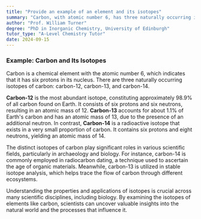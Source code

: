 ```yaml
---
title: "Provide an example of an element and its isotopes"
summary: "Carbon, with atomic number 6, has three naturally occurring isotopes: carbon-12, carbon-13, and carbon-14, each differing in neutron count while maintaining six protons."
author: "Prof. William Turner"
degree: "PhD in Inorganic Chemistry, University of Edinburgh"
tutor_type: "A-Level Chemistry Tutor"
date: 2024-09-15
---
```


### Example: Carbon and Its Isotopes

Carbon is a chemical element with the atomic number $6$, which indicates that it has six protons in its nucleus. There are three naturally occurring isotopes of carbon: carbon-12, carbon-13, and carbon-14.

**Carbon-12** is the most abundant isotope, constituting approximately $98.9\%$ of all carbon found on Earth. It consists of six protons and six neutrons, resulting in an atomic mass of $12$. **Carbon-13** accounts for about $1.1\%$ of Earth's carbon and has an atomic mass of $13$, due to the presence of an additional neutron. In contrast, **Carbon-14** is a radioactive isotope that exists in a very small proportion of carbon. It contains six protons and eight neutrons, yielding an atomic mass of $14$.

The distinct isotopes of carbon play significant roles in various scientific fields, particularly in archaeology and biology. For instance, carbon-14 is commonly employed in radiocarbon dating, a technique used to ascertain the age of organic materials. Meanwhile, carbon-13 is utilized in stable isotope analysis, which helps trace the flow of carbon through different ecosystems.

Understanding the properties and applications of isotopes is crucial across many scientific disciplines, including biology. By examining the isotopes of elements like carbon, scientists can uncover valuable insights into the natural world and the processes that influence it.
    